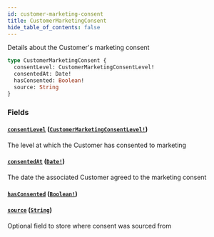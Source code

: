 ```yaml
---
id: customer-marketing-consent
title: CustomerMarketingConsent
hide_table_of_contents: false
---
```



Details about the Customer's marketing consent

```graphql
type CustomerMarketingConsent {
  consentLevel: CustomerMarketingConsentLevel!
  consentedAt: Date!
  hasConsented: Boolean!
  source: String
}
```


### Fields

#### [`consentLevel`](#) ([`CustomerMarketingConsentLevel!`](/demand/api/graphql-storefront/reference/enums/customer-marketing-consent-level))

The level at which the Customer has consented to marketing


#### [`consentedAt`](#) ([`Date!`](/demand/api/graphql-storefront/reference/scalars/date))

The date the associated Customer agreed to the marketing consent


#### [`hasConsented`](#) ([`Boolean!`](/demand/api/graphql-storefront/reference/scalars/boolean))




#### [`source`](#) ([`String`](/demand/api/graphql-storefront/reference/scalars/string))

Optional field to store where consent was sourced from




